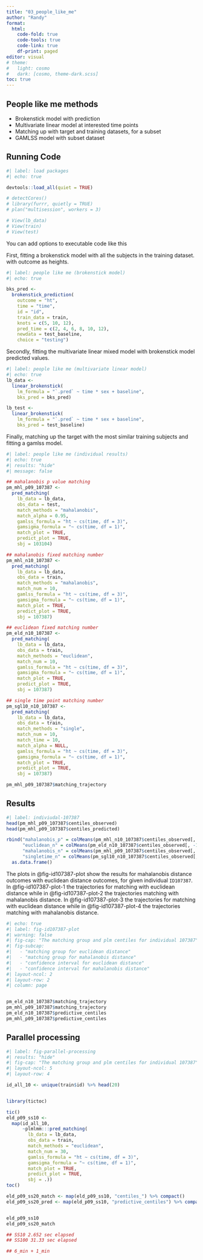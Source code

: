 ```yaml
---
title: "03_people_like_me"
author: "Randy"
format: 
  html: 
    code-fold: true
    code-tools: true
    code-link: true
    df-print: paged
editor: visual
# theme:
#   light: cosmo
#   dark: [cosmo, theme-dark.scss]
toc: true
---
```


## People like me methods

-   Brokenstick model with prediction
-   Multivariate linear model at interested time points
-   Matching up with target and training datasets, for a subset
-   GAMLSS model with subset dataset

## Running Code

```r
#| label: load packages
#| echo: true

devtools::load_all(quiet = TRUE)

# detectCores()
# library(furrr, quietly = TRUE)
# plan("multisession", workers = 3)

# View(lb_data)
# View(train)
# View(test)
```

You can add options to executable code like this

First, fitting a brokenstick model with all the subjects in the training dataset. with outcome as heights.

```r
#| label: people like me (brokenstick model)
#| echo: true

bks_pred <- 
  brokenstick_prediction(
    outcome = "ht",
    time = "time",
    id = "id",
    train_data = train,
    knots = c(5, 10, 12),
    pred_time = c(2, 4, 6, 8, 10, 12),
    newdata = test_baseline,
    choice = "testing")

```

Secondly, fitting the multivariate linear mixed model with brokenstick model predicted values.

```r
#| label: people like me (multivariate linear model)
#| echo: true
lb_data <- 
  linear_brokenstick(
    lm_formula = "`.pred` ~ time * sex + baseline",
    bks_pred = bks_pred)

lb_test <- 
  linear_brokenstick(
    lm_formula = "`.pred` ~ time * sex + baseline",
    bks_pred = test_baseline)
```

Finally, matching up the target with the most similar training subjects and fitting a gamlss model.

```r
#| label: people like me (individual results)
#| echo: true
#| results: "hide"
#| message: false

## mahalanobis p value matching
pm_mhl_p09_107387 <-
  pred_matching(
    lb_data = lb_data,
    obs_data = test,
    match_methods = "mahalanobis",
    match_alpha = 0.95,
    gamlss_formula = "ht ~ cs(time, df = 3)",
    gamsigma_formula = "~ cs(time, df = 1)",
    match_plot = TRUE,
    predict_plot = TRUE,
    sbj = 103104)

## mahalanobis fixed matching number
pm_mhl_n10_107387 <- 
  pred_matching(
    lb_data = lb_data,
    obs_data = train,
    match_methods = "mahalanobis",
    match_num = 10,
    gamlss_formula = "ht ~ cs(time, df = 3)",
    gamsigma_formula = "~ cs(time, df = 1)",
    match_plot = TRUE,
    predict_plot = TRUE,
    sbj = 107387)

## euclidean fixed matching number
pm_eld_n10_107387 <- 
  pred_matching(
    lb_data = lb_data,
    obs_data = train,
    match_methods = "euclidean",
    match_num = 10,
    gamlss_formula = "ht ~ cs(time, df = 3)",
    gamsigma_formula = "~ cs(time, df = 1)",
    match_plot = TRUE,
    predict_plot = TRUE,
    sbj = 107387)

## single time point matching number
pm_sgl10_n10_107387 <-
  pred_matching(
    lb_data = lb_data,
    obs_data = train,
    match_methods = "single",
    match_num = 10,
    match_time = 10,
    match_alpha = NULL,
    gamlss_formula = "ht ~ cs(time, df = 3)",
    gamsigma_formula = "~ cs(time, df = 1)",
    match_plot = TRUE,
    predict_plot = TRUE,
    sbj = 107387)

pm_mhl_p09_107387$matching_trajectory
```

## Results

```r
#| label: indiviudal-107387
head(pm_mhl_p09_107387$centiles_observed)
head(pm_mhl_p09_107387$centiles_predicted)

rbind("mahalanobis_p" = colMeans(pm_mhl_n10_107387$centiles_observed[, -1: -9]) %>% round(2),
      "euclidean_n" = colMeans(pm_eld_n10_107387$centiles_observed[, -1: -9]) %>% round(2),
      "mahalanobis_n" = colMeans(pm_mhl_p09_107387$centiles_observed[, -1: -9]) %>% round(2),
      "singletime_n" = colMeans(pm_sgl10_n10_107387$centiles_observed[, -1: -9]) %>% round(2)) %>%
  as.data.frame()
```

The plots in @fig-id107387-plot show the results for mahalanobis distance outcomes with euclidean distance outcomes, for given individual `ID107387`. In @fig-id107387-plot-1 the trajectories for matching with euclidean distance while in @fig-id107387-plot-2 the trajectories matching with mahalanobis distance. In @fig-id107387-plot-3 the trajectories for matching with euclidean distance while in @fig-id107387-plot-4 the trajectories matching with mahalanobis distance.

```r
#| echo: true
#| label: fig-id107387-plot
#| warning: false
#| fig-cap: "The matching group and plm centiles for individual 107387"
#| fig-subcap:
#|   - "matching group for euclidean distance"
#|   - "matching group for mahalanobis distance"
#|   - "confidence interval for euclidean distance"
#|   - "confidence interval for mahalanobis distance"
#| layout-ncol: 2
#| layout-row: 2
#| column: page


pm_eld_n10_107387$matching_trajectory
pm_mhl_p09_107387$matching_trajectory
pm_eld_n10_107387$predictive_centiles
pm_mhl_p09_107387$predictive_centiles
```

## Parallel processing

```r
#| label: fig-parallel-processing 
#| results: "hide"
#| fig-cap: "The matching group and plm centiles for individual 107387"
#| layout-ncol: 5
#| layout-row: 4

id_all_10 <- unique(train$id) %>% head(20)


library(tictoc)

tic()
eld_p09_ss10 <- 
  map(id_all_10, 
      ~plmlmm:::pred_matching(
        lb_data = lb_data,
        obs_data = train,
        match_methods = "euclidean",
        match_num = 30,
        gamlss_formula = "ht ~ cs(time, df = 3)",
        gamsigma_formula = "~ cs(time, df = 1)",
        match_plot = TRUE,
        predict_plot = TRUE,
        sbj = .))
toc()

eld_p09_ss20_match <- map(eld_p09_ss10, "centiles_") %>% compact()
eld_p09_ss20_pred <- map(eld_p09_ss10, "predictive_centiles") %>% compact()


eld_p09_ss10
eld_p09_ss20_match

## SS10 2.652 sec elapsed
## SS100 31.33 sec elapsed 

## 6_min + 1_min
```

